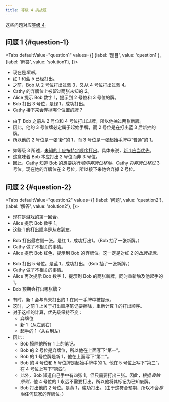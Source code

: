 ```yaml
---
title: 等级 4 挑战题
---
```




这些问题对应[等级 4](../level-4.mdx)。

## 问题 1 \{#question-1\}

<Tabs
  defaultValue="question1"
  values={[
    {label: '题目', value: 'question1'},
    {label: '解答', value: 'solution1'},
  ]}>
<TabItem value="question1">

- 现在是*早期*。
- 红 1 和蓝 5 已经打出。
- 之前，Bob 从 2 号位打出过蓝 3，又从 4 号位打出过蓝 4。
- Cathy 的弃牌位上被留过两张未知的 2。
- Alice 提示 Bob 数字 1，提示到 2 号位和 3 号位的牌。
- Bob 打出 3 号位，是绿 1，成功打出。
- Cathy 接下来会弃掉哪个位置的牌？

<Question1 />

</TabItem>
<TabItem value="solution1">

- 由于 Bob 之前从 2 号位和 4 号位打出过牌，所以他抽过两张新牌。
- 因此，他的 3 号位牌必定属于起始手牌，而 2 号位是在打出蓝 3 后新抽的牌。
- 所以他的 2 号位是一张“新”的 1，而 3 号位是一张起始手牌中“普通”的 1。

<Solution1Part1 />

- 如等级 3 所述，[未知的 1 应按特定顺序打出](../level-3.mdx#playing-multiple-1s)。具体来说，[新 1 应当优先](../level-3.mdx#part-2---the-fresh-1s-rule)。
- 这意味着 Bob 本应打出 2 号位而非 3 号位。
- 因此，Cathy 知道 Bob 的想要执行*顺序弃牌位移动*。Cathy _将弃牌位移过_ 3 号位。现在她的弃牌位在 2 号位，所以接下来她会弃掉 2 号位。

<Solution1Part2 />

</TabItem>
</Tabs>

## 问题 2 \{#question-2\}

<Tabs
  defaultValue="question2"
  values={[
    {label: '问题', value: 'question2'},
    {label: '解答', value: 'solution2'},
  ]}>
<TabItem value="question2">

- 现在是游戏的第一回合。
- Alice 提示 Bob 数字 1。
- 这些 1 的打出顺序是从右到左。

<Question2Part1 />

- Bob 打出最右侧一张。是红 1，成功打出1。（Bob 抽了一张新牌。）
- Cathy 做了不相关的事情。
- Alice 提示 Bob 红色，提示到 Bob 的弃牌位。这一定是对红 2 的*出牌提示*。

<Question2Part2 />

- Bob 打出 5 号位。是蓝 1，成功打出。（Bob 抽了一张新牌。）
- Cathy 做了不相关的事情。
- Alice 再次提示 Bob 数字 1，提示到 Bob 的两张新牌，同时重新触及他起手的 1。
- Bob 预期会打出哪张牌？

<Question2Part3 />

</TabItem>
<TabItem value="solution2">

- 有时，新 1 会与尚未打出的 1 在同一手牌中被提示。
- 这时，之前 1 上关于打出顺序笔记要擦除，重新计算 1 的打出顺序。
- 对于这样的计算，优先级保持不变：
  - 弃牌位
  - 新 1（从左到右）
  - 起手的 1（从右到左）
- 因此：
  - Bob 擦除他所有 1 上的笔记。
  - Bob 的 2 号位是弃牌位，所以他在上面写下“第一”。
  - Bob 的 1 号位牌是新 1，他在上面写下“第二”。
  - Bob 的 4 号位和 5 号位牌是起始手牌中的 1。他在 5 号位上写下“第三”，在 4 号位上写下“第四”。
  - 此外，Bob 知道自己手中有四张 1，但只需要打出三张。因此，根据*良触原则*，他 4 号位的 1 永远不需要打出，所以他将其标记为已知废牌。
  - Bob 打出他的 2 号位。是黄 1，成功打出。（由于这符合预期，所以不会*移动*任何玩家的弃牌位。）

<Solution2 />

</TabItem>
</Tabs>
